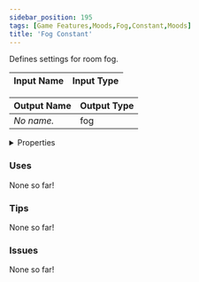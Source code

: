 ```yaml
---
sidebar_position: 195
tags: [Game Features,Moods,Fog,Constant,Moods]
title: 'Fog Constant'
---
```


Defines settings for room fog.



<DocusaurusSvg />

| Input Name | Input Type |
|-----------|-----------|

| Output Name | Output Type |
|-----------|-----------|
| *No name.* | fog |


<details>
  <summary>Properties</summary>
  <div>
    <div>
    <table>
      <thead>
        <tr>
          <th>Is beta required?</th>
          <th>No</th>
        </tr>
        <tr>
          <th>Is this chip a trolling risk?</th>
          <th>No</th>
        </tr>
        <tr>
          <th>Is this chip a role assignment risk?</th>
          <th>No</th>
        </tr>
        <tr>
          <th>Chip UUID</th>
          <th>3026a5c6-232f-4961-b18a-5ad179e6b24d</th>
        </tr>
        <tr>
          <th>Room availability</th>
          <th>Available everywhere</th>
        </tr>
      </thead>
    </table>
    </div>
  </div>
</details>

### Uses

None so far!

### Tips

None so far!

### Issues

None so far!